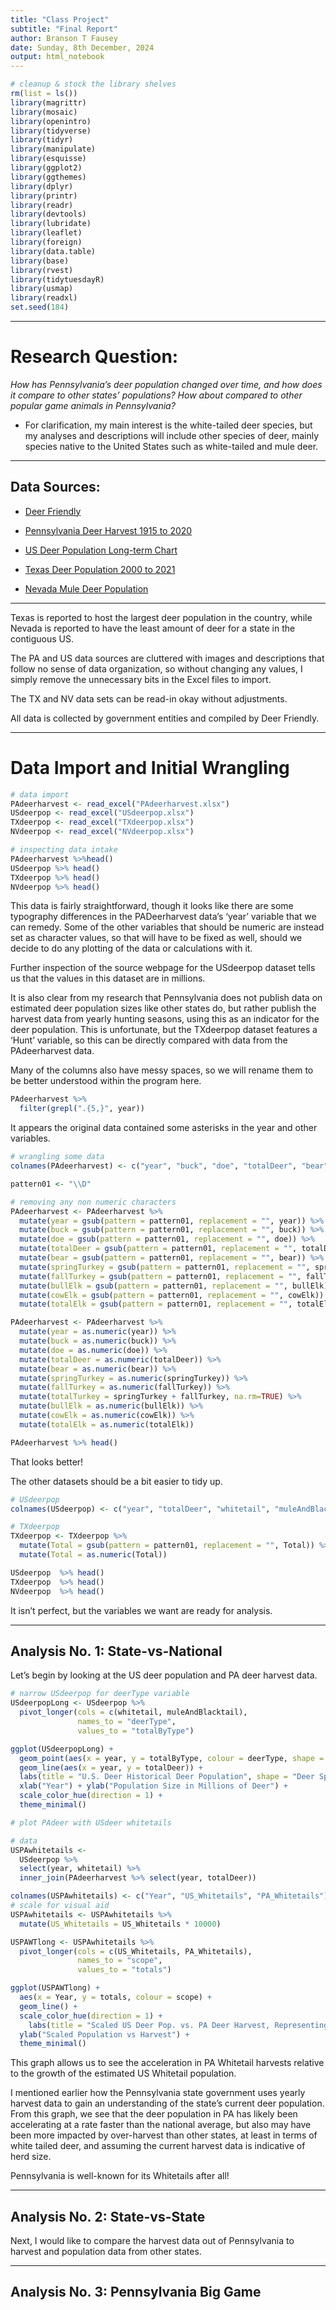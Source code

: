 ```yaml
---
title: "Class Project"
subtitle: "Final Report"
author: Branson T Fausey
date: Sunday, 8th December, 2024
output: html_notebook
---
```


```r
# cleanup & stock the library shelves
rm(list = ls())
library(magrittr)
library(mosaic)
library(openintro)
library(tidyverse)
library(tidyr)
library(manipulate)
library(esquisse)
library(ggplot2)
library(ggthemes)
library(dplyr)
library(printr)
library(readr)
library(devtools)
library(lubridate)
library(leaflet)
library(foreign)
library(data.table)
library(base)
library(rvest)
library(tidytuesdayR)
library(usmap)
library(readxl)
set.seed(184)
```

___

# Research Question:

*How has Pennsylvania's deer population changed over time, and how does it compare to other states' populations? How about compared to other popular game animals in Pennsylvania?*

* For clarification, my main interest is the white-tailed deer species, but my analyses and descriptions will include other species of deer, mainly species native to the United States such as white-tailed and mule deer.

___

## Data Sources:

* [Deer Friendly](https://www.deerfriendly.com/)

* [Pennsylvania Deer Harvest 1915 to 2020](https://docs.google.com/spreadsheets/d/1C8gSJWomCEdPSvHPHm7UVd_oGQU6gmsm/edit?gid=1959951972#gid=1959951972)

* [US Deer Population Long-term Chart](https://docs.google.com/spreadsheets/d/1nuAUVkXsp1HkhIlPsiNFG_BzyO5HOYdS01jqrYXX-FY/edit?gid=1580702380#gid=1580702380)

* [Texas Deer Population 2000 to 2021](https://docs.google.com/spreadsheets/d/1GLy-Knmp_IzJALFd01E2bJCG8h0Ow3I4S9nCl7PDnbE/edit?gid=0#gid=0)

* [Nevada Mule Deer Population](https://docs.google.com/spreadsheets/d/1ZIL0-G_3x3nTbz_pz135ttUocQLy2OuIecnBJgdgpIM/edit?gid=0#gid=0)

___

Texas is reported to host the largest deer population in the country, while Nevada is reported to have the least amount of deer for a state in the contiguous US.

The PA and US data sources are cluttered with images and descriptions that follow no sense of data organization, so without changing any values, I simply remove the unnecessary  bits in the Excel files to import.

The TX and NV data sets can be read-in okay without adjustments.

All data is collected by government entities and compiled by Deer Friendly.

___

# Data Import and Initial Wrangling

```r
# data import
PAdeerharvest <- read_excel("PAdeerharvest.xlsx")
USdeerpop <- read_excel("USdeerpop.xlsx")
TXdeerpop <- read_excel("TXdeerpop.xlsx")
NVdeerpop <- read_excel("NVdeerpop.xlsx")
```

```r
# inspecting data intake
PAdeerharvest %>%head()
USdeerpop %>% head()
TXdeerpop %>% head()
NVdeerpop %>% head()
```

This data is fairly straightforward, though it looks like there are some typography differences in the PADeerharvest data's 'year' variable that we can remedy. Some of the other variables that should be numeric are instead set as character values, so that will have to be fixed as well, should we decide to do any plotting of the data or calculations with it.

Further inspection of the source webpage for the USdeerpop dataset tells us that the values in this dataset are in millions.

It is also clear from my research that Pennsylvania does not publish data on estimated deer population sizes like other states do, but rather publish the harvest data from yearly hunting seasons, using this as an indicator for the deer population. This is unfortunate, but the TXdeerpop dataset features a 'Hunt' variable, so this can be directly compared with data from the PAdeerharvest data.

Many of the columns also have messy spaces, so we will rename them to be better understood within the program here.

```r
PAdeerharvest %>%
  filter(grepl(".{5,}", year))
```

It appears the original data contained some asterisks in the year and other variables.

```r
# wrangling some data
colnames(PAdeerharvest) <- c("year", "buck", "doe", "totalDeer", "bear", "springTurkey", "fallTurkey", "bullElk", "cowElk", "totalElk")

pattern01 <- "\\D"

# removing any non numeric characters
PAdeerharvest <- PAdeerharvest %>%
  mutate(year = gsub(pattern = pattern01, replacement = "", year)) %>%
  mutate(buck = gsub(pattern = pattern01, replacement = "", buck)) %>%
  mutate(doe = gsub(pattern = pattern01, replacement = "", doe)) %>%
  mutate(totalDeer = gsub(pattern = pattern01, replacement = "", totalDeer)) %>%
  mutate(bear = gsub(pattern = pattern01, replacement = "", bear)) %>%
  mutate(springTurkey = gsub(pattern = pattern01, replacement = "", springTurkey)) %>%
  mutate(fallTurkey = gsub(pattern = pattern01, replacement = "", fallTurkey)) %>%
  mutate(bullElk = gsub(pattern = pattern01, replacement = "", bullElk)) %>%
  mutate(cowElk = gsub(pattern = pattern01, replacement = "", cowElk)) %>%
  mutate(totalElk = gsub(pattern = pattern01, replacement = "", totalElk))

```

```r
PAdeerharvest <- PAdeerharvest %>%
  mutate(year = as.numeric(year)) %>%
  mutate(buck = as.numeric(buck)) %>%
  mutate(doe = as.numeric(doe)) %>%
  mutate(totalDeer = as.numeric(totalDeer)) %>%
  mutate(bear = as.numeric(bear)) %>%
  mutate(springTurkey = as.numeric(springTurkey)) %>%
  mutate(fallTurkey = as.numeric(fallTurkey)) %>%
  mutate(totalTurkey = springTurkey + fallTurkey, na.rm=TRUE) %>%
  mutate(bullElk = as.numeric(bullElk)) %>%
  mutate(cowElk = as.numeric(cowElk)) %>%
  mutate(totalElk = as.numeric(totalElk))

```

```r
PAdeerharvest %>% head()
```

That looks better!

The other datasets should be a bit easier to tidy up.

```r
# USdeerpop
colnames(USdeerpop) <- c("year", "totalDeer", "whitetail", "muleAndBlacktail")

# TXdeerpop
TXdeerpop <- TXdeerpop %>%
  mutate(Total = gsub(pattern = pattern01, replacement = "", Total)) %>%
  mutate(Total = as.numeric(Total))

```



```r
USdeerpop  %>% head()
TXdeerpop  %>% head()
NVdeerpop  %>% head()
```

It isn't perfect, but the variables we want are ready for analysis.

___

## Analysis No. 1: State-vs-National

Let's begin by looking at the US deer population and PA deer harvest data.

```r
# narrow USdeerpop for deerType variable
USdeerpopLong <- USdeerpop %>%
  pivot_longer(cols = c(whitetail, muleAndBlacktail), 
               names_to = "deerType", 
               values_to = "totalByType")
```

```r
ggplot(USdeerpopLong) +
  geom_point(aes(x = year, y = totalByType, colour = deerType, shape = deerType)) +
  geom_line(aes(x = year, y = totalDeer)) +
  labs(title = "U.S. Deer Historical Deer Population", shape = "Deer Species", color = "Deer Species") +
  xlab("Year") + ylab("Population Size in Millions of Deer") +
  scale_color_hue(direction = 1) +
  theme_minimal()
```

```r
# plot PAdeer with USdeer whitetails

# data
USPAwhitetails <-
  USdeerpop %>%
  select(year, whitetail) %>%
  inner_join(PAdeerharvest %>% select(year, totalDeer))

colnames(USPAwhitetails) <- c("Year", "US_Whitetails", "PA_Whitetails")
# scale for visual aid
USPAwhitetails <- USPAwhitetails %>%
  mutate(US_Whitetails = US_Whitetails * 10000)

USPAWTlong <- USPAwhitetails %>%
  pivot_longer(cols = c(US_Whitetails, PA_Whitetails), 
               names_to = "scope", 
               values_to = "totals")

ggplot(USPAWTlong) +
  aes(x = Year, y = totals, colour = scope) +
  geom_line() +
  scale_color_hue(direction = 1) +
    labs(title = "Scaled US Deer Pop. vs. PA Deer Harvest, Representing Population Growth", color = "Scope") +
  ylab("Scaled Population vs Harvest") +
  theme_minimal()

```

This graph allows us to see the acceleration in PA Whitetail harvests relative to the growth of the estimated US Whitetail population.

I mentioned earlier how the Pennsylvania state government uses yearly harvest data to gain an understanding of the state's current deer population. From this graph, we see that the deer population in PA has likely been accelerating at a rate faster than the national average, but also may have been more impacted by over-harvest than other states, at least in terms of white tailed deer, and assuming the current harvest data is indicative of herd size.

Pennsylvania is well-known for its Whitetails after all!

___

## Analysis No. 2: State-vs-State

Next, I would like to compare the harvest data out of Pennsylvania to harvest and population data from other states.






___

## Analysis No. 3: Pennsylvania Big Game
